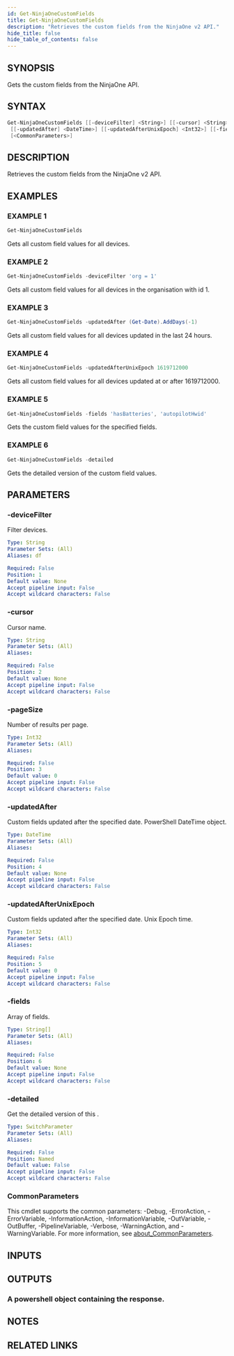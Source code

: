 ```yaml
---
id: Get-NinjaOneCustomFields
title: Get-NinjaOneCustomFields
description: "Retrieves the custom fields from the NinjaOne v2 API."
hide_title: false
hide_table_of_contents: false
---
```


## SYNOPSIS

Gets the custom fields from the NinjaOne API.

## SYNTAX

```powershell
Get-NinjaOneCustomFields [[-deviceFilter] <String>] [[-cursor] <String>] [[-pageSize] <Int32>]
 [[-updatedAfter] <DateTime>] [[-updatedAfterUnixEpoch] <Int32>] [[-fields] <String[]>] [-detailed]
 [<CommonParameters>]
```

## DESCRIPTION

Retrieves the custom fields from the NinjaOne v2 API.

## EXAMPLES

### EXAMPLE 1

```powershell
Get-NinjaOneCustomFields
```

Gets all custom field values for all devices.

### EXAMPLE 2

```powershell
Get-NinjaOneCustomFields -deviceFilter 'org = 1'
```

Gets all custom field values for all devices in the organisation with id 1.

### EXAMPLE 3

```powershell
Get-NinjaOneCustomFields -updatedAfter (Get-Date).AddDays(-1)
```

Gets all custom field values for all devices updated in the last 24 hours.

### EXAMPLE 4

```powershell
Get-NinjaOneCustomFields -updatedAfterUnixEpoch 1619712000
```

Gets all custom field values for all devices updated at or after 1619712000.

### EXAMPLE 5

```powershell
Get-NinjaOneCustomFields -fields 'hasBatteries', 'autopilotHwid'
```

Gets the custom field values for the specified fields.

### EXAMPLE 6

```powershell
Get-NinjaOneCustomFields -detailed
```

Gets the detailed version of the custom field values.

## PARAMETERS

### -deviceFilter

Filter devices.

```yaml
Type: String
Parameter Sets: (All)
Aliases: df

Required: False
Position: 1
Default value: None
Accept pipeline input: False
Accept wildcard characters: False
```

### -cursor

Cursor name.

```yaml
Type: String
Parameter Sets: (All)
Aliases:

Required: False
Position: 2
Default value: None
Accept pipeline input: False
Accept wildcard characters: False
```

### -pageSize

Number of results per page.

```yaml
Type: Int32
Parameter Sets: (All)
Aliases:

Required: False
Position: 3
Default value: 0
Accept pipeline input: False
Accept wildcard characters: False
```

### -updatedAfter

Custom fields updated after the specified date.
PowerShell DateTime object.

```yaml
Type: DateTime
Parameter Sets: (All)
Aliases:

Required: False
Position: 4
Default value: None
Accept pipeline input: False
Accept wildcard characters: False
```

### -updatedAfterUnixEpoch

Custom fields updated after the specified date.
Unix Epoch time.

```yaml
Type: Int32
Parameter Sets: (All)
Aliases:

Required: False
Position: 5
Default value: 0
Accept pipeline input: False
Accept wildcard characters: False
```

### -fields

Array of fields.

```yaml
Type: String[]
Parameter Sets: (All)
Aliases:

Required: False
Position: 6
Default value: None
Accept pipeline input: False
Accept wildcard characters: False
```

### -detailed

Get the detailed version of this .

```yaml
Type: SwitchParameter
Parameter Sets: (All)
Aliases:

Required: False
Position: Named
Default value: False
Accept pipeline input: False
Accept wildcard characters: False
```

### CommonParameters

This cmdlet supports the common parameters: -Debug, -ErrorAction, -ErrorVariable, -InformationAction, -InformationVariable, -OutVariable, -OutBuffer, -PipelineVariable, -Verbose, -WarningAction, and -WarningVariable. For more information, see [about_CommonParameters](http://go.microsoft.com/fwlink/?LinkID=113216).

## INPUTS

## OUTPUTS

### A powershell object containing the response.

## NOTES

## RELATED LINKS
